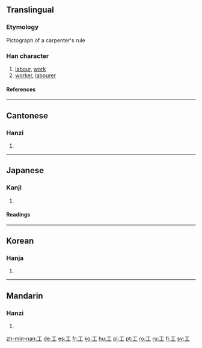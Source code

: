 {{xsee|[[エ]] (katakana)}}
==Translingual==
{{Han stroke|[[Image:工-order.gif]]}}
===Etymology===
Pictograph of a carpenter's rule

===Han character===
{{Han char|rn=48|rad=工|as=00|sn=3|four=1010<sub>0</sub>|canj=一中一 (MLM)}}

# [[labour]], [[work]]
# [[worker]], [[labourer]]

====References====
{{Han ref|kx=0325.010|dkj=08714|dj=0626.020|hdz=10410.060|uh=5DE5|ud=24037|bh=A475|bd=42101}}

----

==Cantonese==

===Hanzi===
{{yue-hanzi|jyut=[[gung1]]|y=[[gung1]]}}

# {{defn|Cantonese}}

----

==Japanese==

===Kanji===
{{ja-kanji|grade=2|rs=工00}}

# {{defn|Japanese}} 

====Readings====
{{ja-readings|on=[[こう]] (kō), [[く]] (ku)|kun=[[たくみ]] (takumi), [[わざ]] (waza), [[つかさ]] (tsukasa)}}

----

==Korean==

===Hanja===
{{ko-hanja|hangeul=공|eumhun=장인|rv=gong|mr=kong}}

# {{defn|Korean}}

----

==Mandarin==

===Hanzi===
{{cmn-hanzi|pin=[[gōng]] (gong1)|wg=kung<sup>1</sup>}}

# {{defn|Mandarin}}

[[zh-min-nan:工]]
[[de:工]]
[[es:工]]
[[fr:工]]
[[ko:工]]
[[hu:工]]
[[pl:工]]
[[pt:工]]
[[ro:工]]
[[ru:工]]
[[fi:工]]
[[sv:工]]